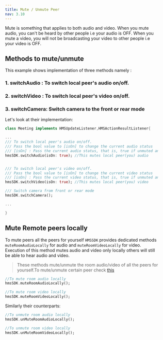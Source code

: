 ```yaml
---
title: Mute / Unmute Peer
nav: 3.10
---
```


Mute is something that applies to both audio and video. When you mute audio, you can't be heard by other people i.e your audio is OFF. When you mute a video, you will not be broadcasting your video to other people i.e your video is OFF.

## Methods to mute/unmute

This example shows implementation of three methods namely :

### 1. switchAudio : To switch local peer's audio on/off.

### 2. switchVideo : To switch local peer's video on/off.

### 3. switchCamera: Switch camera to the front or rear mode

Let's look at their implementation:

```dart
class Meeting implements HMSUpdateListener,HMSActionResultListener{

...
/// To switch local peer's audio on/off.
/// Pass the bool value to [isOn] to change the current audio status
/// [isOn] : Pass the current audio status, that is, true if unmuted and false if muted currently
hmsSDK.switchAudio(isOn: true); //This mutes local peer(you) audio


/// To switch local peer's video on/off.
/// Pass the bool value to [isOn] to change the current video status
/// [isOn] : Pass the current video status, that is, true if unmuted and false if muted currently
hmsSDK.switchVideo(isOn: true); //This mutes local peer(you) video

/// Switch camera from front or rear mode
hmsSDK.switchCamera();

...

}
```

## Mute Remote peers locally

To mute peers all the peers for yourself `HMSSDK` provides dedicated methods `muteRoomAudioLocally` for audio and `muteRoomVideoLocally` for video. Execution
of this method mutes audio and video only locally others will still be able to hear audio and video.

> These methods mute/unmute the room audio/video of all the peers for yourself.To mute/unmute certain peer check [this](/flutter/v2/features/remote-mute-unmute)

```dart
//To mute room audio locally
hmsSDK.muteRoomAudioLocally();

//To mute room video locally
hmsSDK.muteRoomVideoLocally();
```

Similarly their counterparts:

```dart
//To unmute room audio locally
hmsSDK.unMuteRoomAudioLocally();

//To unmute room video locally
hmsSDK.unMuteRoomVideoLocally();
```
